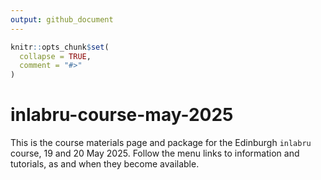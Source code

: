 ```yaml
---
output: github_document
---
```


<!-- README.md is generated from README.Rmd. Please edit that file -->

```r
knitr::opts_chunk$set(
  collapse = TRUE,
  comment = "#>"
)
```

# inlabru-course-may-2025

<!-- badges: start -->
<!-- badges: end -->

This is the course materials page and package for the Edinburgh `inlabru` course,
19 and 20 May 2025. Follow the menu links to information and tutorials, as and
when they become available.
